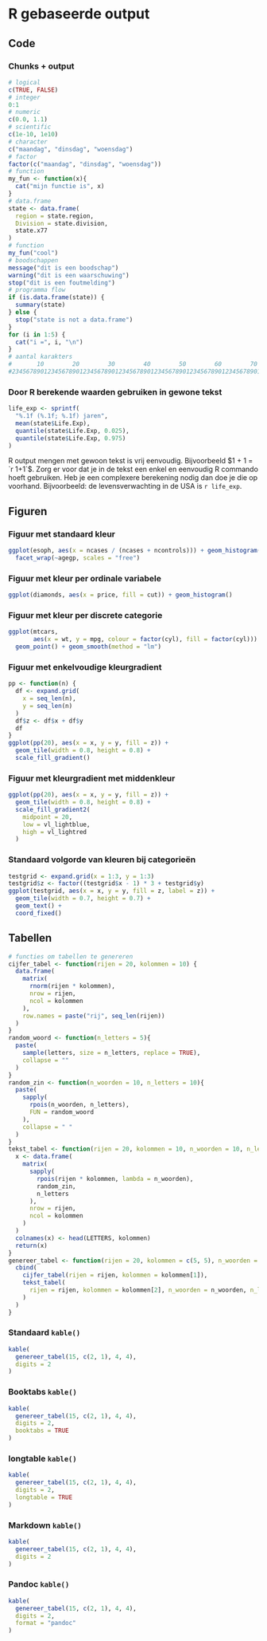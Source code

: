 # R gebaseerde output

## Code

### Chunks + output {.allowframebreaks}

```r
# logical
c(TRUE, FALSE)
# integer
0:1
# numeric
c(0.0, 1.1)
# scientific
c(1e-10, 1e10)
# character
c("maandag", "dinsdag", "woensdag")
# factor
factor(c("maandag", "dinsdag", "woensdag"))
# function
my_fun <- function(x){
  cat("mijn functie is", x)
}
# data.frame
state <- data.frame(
  region = state.region,
  Division = state.division,
  state.x77
)
# function
my_fun("cool")
# boodschappen
message("dit is een boodschap")
warning("dit is een waarschuwing")
stop("dit is een foutmelding")
# programma flow
if (is.data.frame(state)) {
  summary(state)
} else {
  stop("state is not a data.frame")
}
for (i in 1:5) {
  cat("i =", i, "\n")
}
# aantal karakters
#       10        20        30        40        50        60        70        80        90       100       110       120
#2345678901234567890123456789012345678901234567890123456789012345678901234567890123456789012345678901234567890123456789012345678901234567890
```

### Door R berekende waarden gebruiken in gewone tekst

```r
life_exp <- sprintf(
  "%.1f (%.1f; %.1f) jaren",
  mean(state$Life.Exp),
  quantile(state$Life.Exp, 0.025),
  quantile(state$Life.Exp, 0.975)
)
```

R output mengen met gewoon tekst is vrij eenvoudig. Bijvoorbeeld $1 + 1 = `r 1+1`$. Zorg er voor dat je in de tekst een enkel en eenvoudig R commando hoeft gebruiken. Heb je een complexere berekening nodig dan doe je die op voorhand. Bijvoorbeeld: de levensverwachting in de USA is `r life_exp`.

## Figuren

### Figuur met standaard kleur

```r
ggplot(esoph, aes(x = ncases / (ncases + ncontrols))) + geom_histogram() + 
  facet_wrap(~agegp, scales = "free")
```

### Figuur met kleur per ordinale variabele

```r
ggplot(diamonds, aes(x = price, fill = cut)) + geom_histogram()
```

### Figuur met kleur per discrete categorie

```r
ggplot(mtcars, 
       aes(x = wt, y = mpg, colour = factor(cyl), fill = factor(cyl))) +
  geom_point() + geom_smooth(method = "lm")
```

### Figuur met enkelvoudige kleurgradient

```r
pp <- function(n) {
  df <- expand.grid(
    x = seq_len(n),
    y = seq_len(n)
  )
  df$z <- df$x + df$y
  df
}
ggplot(pp(20), aes(x = x, y = y, fill = z)) +
  geom_tile(width = 0.8, height = 0.8) +
  scale_fill_gradient()
```

### Figuur met kleurgradient met middenkleur

```r
ggplot(pp(20), aes(x = x, y = y, fill = z)) +
  geom_tile(width = 0.8, height = 0.8) +
  scale_fill_gradient2(
    midpoint = 20, 
    low = vl_lightblue, 
    high = vl_lightred
  )
```

### Standaard volgorde van kleuren bij categorieën

```r
testgrid <- expand.grid(x = 1:3, y = 1:3)
testgrid$z <- factor((testgrid$x - 1) * 3 + testgrid$y)
ggplot(testgrid, aes(x = x, y = y, fill = z, label = z)) +
  geom_tile(width = 0.7, height = 0.7) +
  geom_text() +
  coord_fixed()
```

## Tabellen

```r
# functies om tabellen te genereren
cijfer_tabel <- function(rijen = 20, kolommen = 10) {
  data.frame(
    matrix(
      rnorm(rijen * kolommen),
      nrow = rijen,
      ncol = kolommen
    ),
    row.names = paste("rij", seq_len(rijen))
  )
}
random_woord <- function(n_letters = 5){
  paste(
    sample(letters, size = n_letters, replace = TRUE),
    collapse = ""
  )
}
random_zin <- function(n_woorden = 10, n_letters = 10){
  paste(
    sapply(
      rpois(n_woorden, n_letters), 
      FUN = random_woord
    ),
    collapse = " "
  )
}
tekst_tabel <- function(rijen = 20, kolommen = 10, n_woorden = 10, n_letters = 5){
  x <- data.frame(
    matrix(
      sapply(
        rpois(rijen * kolommen, lambda = n_woorden), 
        random_zin,
        n_letters
      ),
      nrow = rijen,
      ncol = kolommen
    )
  )
  colnames(x) <- head(LETTERS, kolommen)
  return(x)
}
genereer_tabel <- function(rijen = 20, kolommen = c(5, 5), n_woorden = 10, n_letters = 5){
  cbind(
    cijfer_tabel(rijen = rijen, kolommen = kolommen[1]),
    tekst_tabel(
      rijen = rijen, kolommen = kolommen[2], n_woorden = n_woorden, n_letters = n_letters
    )
  )
}
```

### Standaard `kable()`

```r
kable(
  genereer_tabel(15, c(2, 1), 4, 4),
  digits = 2
)
```

### Booktabs `kable()`

```r
kable(
  genereer_tabel(15, c(2, 1), 4, 4),
  digits = 2,
  booktabs = TRUE
)
```

### longtable `kable()`

```r
kable(
  genereer_tabel(15, c(2, 1), 4, 4), 
  digits = 2,
  longtable = TRUE
)
```

### Markdown `kable()`

```r
kable(
  genereer_tabel(15, c(2, 1), 4, 4), 
  digits = 2
)
```

### Pandoc `kable()`

```r
kable(
  genereer_tabel(15, c(2, 1), 4, 4), 
  digits = 2,
  format = "pandoc"
)
```

